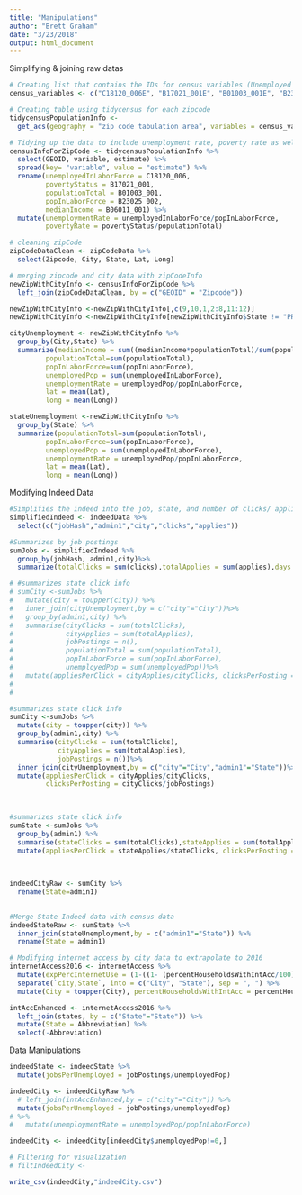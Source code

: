 ```yaml
---
title: "Manipulations"
author: "Brett Graham"
date: "3/23/2018"
output: html_document
---
```

Simplifying & joining raw datas
```r
# Creating list that contains the IDs for census variables (Unemployed in labor force, poverty status, population Total, pop In Labor Force)
census_variables <- c("C18120_006E", "B17021_001E", "B01003_001E", "B23025_002E", "B06011_001E")

# Creating table using tidycensus for each zipcode
tidycensusPopulationInfo <- 
  get_acs(geography = "zip code tabulation area", variables = census_variables) 
```
```r
# Tidying up the data to include unemployment rate, poverty rate as well as change column names to be more descriptive
censusInfoForZipCode <- tidycensusPopulationInfo %>%
  select(GEOID, variable, estimate) %>%
  spread(key= "variable", value = "estimate") %>%
  rename(unemployedInLaborForce = C18120_006, 
         povertyStatus = B17021_001, 
         populationTotal = B01003_001,
         popInLaborForce = B23025_002,
         medianIncome = B06011_001) %>% 
  mutate(unemploymentRate = unemployedInLaborForce/popInLaborForce,
         povertyRate = povertyStatus/populationTotal)
```

```r
# cleaning zipCode
zipCodeDataClean <- zipCodeData %>%
  select(Zipcode, City, State, Lat, Long)

# merging zipcode and city data with zipCodeInfo
newZipWithCityInfo <- censusInfoForZipCode %>%
  left_join(zipCodeDataClean, by = c("GEOID" = "Zipcode"))

newZipWithCityInfo <-newZipWithCityInfo[,c(9,10,1,2:8,11:12)]
newZipWithCityInfo <-newZipWithCityInfo[newZipWithCityInfo$State != "PR", ]
```

```r
cityUnemployment <- newZipWithCityInfo %>%
  group_by(City,State) %>%
  summarize(medianIncome = sum((medianIncome*populationTotal)/sum(populationTotal)),
         populationTotal=sum(populationTotal),
         popInLaborForce=sum(popInLaborForce),
         unemployedPop = sum(unemployedInLaborForce),
         unemploymentRate = unemployedPop/popInLaborForce,
         lat = mean(Lat),
         long = mean(Long))
```

```r
stateUnemployment <-newZipWithCityInfo %>%
  group_by(State) %>%
  summarize(populationTotal=sum(populationTotal),
         popInLaborForce=sum(popInLaborForce),
         unemployedPop = sum(unemployedInLaborForce),
         unemploymentRate = unemployedPop/popInLaborForce,
         lat = mean(Lat),
         long = mean(Long))
```

Modifying Indeed Data

```r
#Simplifies the indeed into the job, state, and number of clicks/ applications  
simplifiedIndeed <- indeedData %>%
  select(c("jobHash","admin1","city","clicks","applies"))
```

```r
#Summarizes by job postings
sumJobs <- simplifiedIndeed %>% 
  group_by(jobHash, admin1,city)%>%
  summarize(totalClicks = sum(clicks),totalApplies = sum(applies),days = n())
```

```r
# #summarizes state click info
# sumCity <-sumJobs %>%
#   mutate(city = toupper(city)) %>%
#   inner_join(cityUnemployment,by = c("city"="City"))%>%
#   group_by(admin1,city) %>%
#   summarise(cityClicks = sum(totalClicks),
#             cityApplies = sum(totalApplies),
#             jobPostings = n(),
#             populationTotal = sum(populationTotal),
#             popInLaborForce = sum(popInLaborForce),
#             unemployedPop = sum(unemployedPop))%>%
#   mutate(appliesPerClick = cityApplies/cityClicks, clicksPerPosting = cityClicks/jobPostings)
#   
#   
```

```r
#summarizes state click info
sumCity <-sumJobs %>%
  mutate(city = toupper(city)) %>%
  group_by(admin1,city) %>%
  summarise(cityClicks = sum(totalClicks),
            cityApplies = sum(totalApplies),
            jobPostings = n())%>%
  inner_join(cityUnemployment,by = c("city"="City","admin1"="State"))%>%
  mutate(appliesPerClick = cityApplies/cityClicks, 
         clicksPerPosting = cityClicks/jobPostings)
  
  
```


```r
#summarizes state click info
sumState <-sumJobs %>%
  group_by(admin1) %>%
  summarise(stateClicks = sum(totalClicks),stateApplies = sum(totalApplies),jobPostings = n()) %>%
  mutate(appliesPerClick = stateApplies/stateClicks, clicksPerPosting = stateClicks/jobPostings)
  
  
```

```r
indeedCityRaw <- sumCity %>%
  rename(State=admin1)
  
```

```r
#Merge State Indeed data with census data
indeedStateRaw <- sumState %>%
  inner_join(stateUnemployment,by = c("admin1"="State")) %>%
  rename(State = admin1)
```

```r
# Modifying internet access by city data to extrapolate to 2016
internetAccess2016 <- internetAccess %>%
  mutate(expPercInternetUse = (1-((1- (percentHouseholdsWithIntAcc/100))/2))) %>%
  separate(`city,State`, into = c("City", "State"), sep = ", ") %>%
  mutate(City = toupper(City), percentHouseholdsWithIntAcc = percentHouseholdsWithIntAcc/100)

intAccEnhanced <- internetAccess2016 %>%
  left_join(states, by = c("State"="State")) %>%
  mutate(State = Abbreviation) %>%
  select(-Abbreviation)
```


Data Manipulations
```r
indeedState <- indeedState %>%
  mutate(jobsPerUnemployed = jobPostings/unemployedPop)
```

```r
indeedCity <- indeedCityRaw %>%
  # left_join(intAccEnhanced,by = c("city"="City")) %>%
  mutate(jobsPerUnemployed = jobPostings/unemployedPop) 
# %>%
#   mutate(unemploymentRate = unemployedPop/popInLaborForce)

indeedCity <- indeedCity[indeedCity$unemployedPop!=0,]

```

```r
# Filtering for visualization
# filtIndeedCity <- 
```


```r
write_csv(indeedCity,"indeedCity.csv")
```




